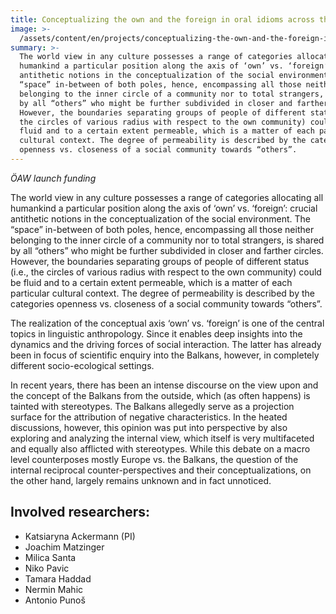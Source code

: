 ```yaml
---
title: Conceptualizing the own and the foreign in oral idioms across the Balkans
image: >-
  /assets/content/en/projects/conceptualizing-the-own-and-the-foreign-in-oral-idioms-across-the-balkans/image.jpg
summary: >-
  The world view in any culture possesses a range of categories allocating all
  humankind a particular position along the axis of ‘own’ vs. ‘foreign’: crucial
  antithetic notions in the conceptualization of the social environment. The
  “space” in-between of both poles, hence, encompassing all those neither
  belonging to the inner circle of a community nor to total strangers, is shared
  by all “others” who might be further subdivided in closer and farther circles.
  However, the boundaries separating groups of people of different status (i.e.,
  the circles of various radius with respect to the own community) could be
  fluid and to a certain extent permeable, which is a matter of each particular
  cultural context. The degree of permeability is described by the categories
  openness vs. closeness of a social community towards “others”.
---
```

*ÖAW launch funding*

The world view in any culture possesses a range of categories allocating all humankind a particular position along the axis of ‘own’ vs. ‘foreign’: crucial antithetic notions in the conceptualization of the social environment. The “space” in-between of both poles, hence, encompassing all those neither belonging to the inner circle of a community nor to total strangers, is shared by all “others” who might be further subdivided in closer and farther circles. However, the boundaries separating groups of people of different status (i.e., the circles of various radius with respect to the own community) could be fluid and to a certain extent permeable, which is a matter of each particular cultural context. The degree of permeability is described by the categories openness vs. closeness of a social community towards “others”.

The realization of the conceptual axis ‘own’ vs. ‘foreign’ is one of the central topics in linguistic anthropology. Since it enables deep insights into the dynamics and the driving forces of social interaction. The latter has already been in focus of scientific enquiry into the Balkans, however, in completely different socio-ecological settings.

In recent years, there has been an intense discourse on the view upon and the concept of the Balkans from the outside, which (as often happens) is tainted with stereotypes. The Balkans allegedly serve as a projection surface for the attribution of negative characteristics. In the heated discussions, however, this opinion was put into perspective by also exploring and analyzing the internal view, which itself is very multifaceted and equally also afflicted with stereotypes. While this debate on a macro level counterposes mostly Europe vs. the Balkans, the question of the internal reciprocal counter-perspectives and their conceptualizations, on the other hand, largely remains unknown and in fact unnoticed.

## Involved researchers:

* Katsiaryna Ackermann (PI)
* Joachim Matzinger
* Milica Santa
* Niko Pavic
* Tamara Haddad
* Nermin Mahic
* Antonio Punoš
